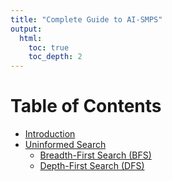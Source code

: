 ```yaml
---
title: "Complete Guide to AI-SMPS"
output: 
  html: 
    toc: true
    toc_depth: 2
---
```


# Table of Contents

- [Introduction](introduction.qmd)
- [Uninformed Search](uninformed.qmd)
  - [Breadth-First Search (BFS)](bfs.qmd)
  - [Depth-First Search (DFS)](dfs.qmd)
